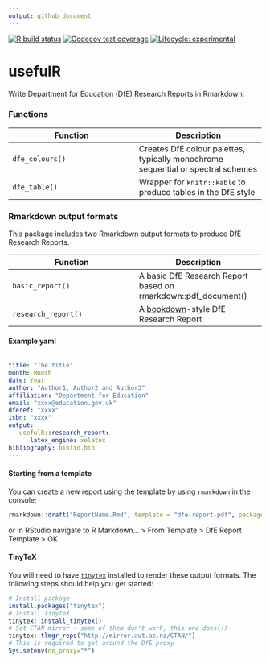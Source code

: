 ```yaml
---
output: github_document
---
```


<!-- README.md is generated from README.Rmd. Please edit that file -->

<!-- badges: start -->
  [![R build status](https://github.com/l-hodge/usefulr/workflows/R-CMD-check/badge.svg)](https://github.com/l-hodge/usefulr/actions)
  [![Codecov test coverage](https://codecov.io/gh/l-hodge/usefulR/branch/master/graph/badge.svg)](https://codecov.io/gh/l-hodge/usefulR?branch=master)
  [![Lifecycle: experimental](https://img.shields.io/badge/lifecycle-experimental-orange.svg)](https://www.tidyverse.org/lifecycle/#experimental)
<!-- badges: end -->

# usefulR

Write Department for Education (DfE) Research Reports in Rmarkdown.

### Functions

| Function | Description |
|----|----|
| `dfe_colours()` | Creates DfE colour palettes, typically monochrome sequential or spectral schemes |
| `dfe_table()` | Wrapper for `knitr::kable` to produce tables in the DfE style |

### Rmarkdown output formats

This package includes two Rmarkdown output formats to produce DfE Research Reports.

| Function | Description |
|----|----|
| `basic_report()` | A basic DfE Research Report based on rmarkdown::pdf_document() |
| `research_report()` | A [bookdown](https://bookdown.org/yihui/bookdown/)-style DfE Research Report |

#### Example yaml

```yaml
---
title: "The title"
month: Month
date: Year
author: "Author1, Author2 and Author3"
affiliation: "Department for Education"
email: "xxxx@education.gov.uk"
dferef: "xxxx"
isbn: "xxxx"
output: 
   usefulR::research_report:
      latex_engine: xelatex
bibliography: biblio.bib
---

```

#### Starting from a template

You can create a new report using the template by using `rmarkdown` in the console;

```r
rmarkdown::draft("ReportName.Rmd", template = "dfe-report-pdf", package = "usefulR")
```

or in RStudio navigate to R Markdown... > From Template > DfE Report Template > OK

#### TinyTeX

You will need to have [`tinytex`](https://yihui.org/tinytex/) installed to render these output formats. The following steps should help you get started:

```r
# Install package
install.packages("tinytex") 
# Install TinyTeX
tinytex::install_tinytex()
# Set CTAN mirror - some of them don't work, this one does(!)
tinytex::tlmgr_repo("http://mirror.aut.ac.nz/CTAN/")
# This is required to get around the DfE proxy
Sys.setenv(no_proxy="*")
```

